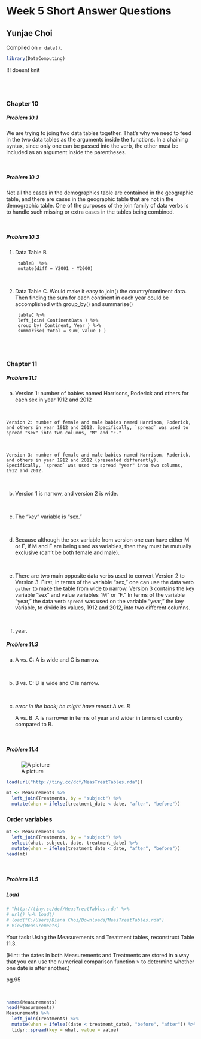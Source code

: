 # Week 5 Short Answer Questions

## Yunjae Choi

<!-- leave this material as is -->
Compiled on `r date()`.

```{r include = FALSE}
library(DataComputing)
```
<!-- put your content after this line -->

!!! doesnt knit

&nbsp;    
&nbsp;    

### Chapter 10
    
##### Problem 10.1

We are trying to joing two data tables together. That's why we need to feed in the two data tables as the arguments inside the functions. In a chaining syntax, since only one can be passed into the verb, the other must be included as an argument inside the parentheses.

&nbsp;    

##### Problem 10.2

Not all the cases in the demographics table are contained in the geographic table, and there are cases in the geographic table that are not in the demographic table. One of the purposes of the join family of data verbs is to handle such missing or extra cases in the tables being combined.

&nbsp;    

##### Problem 10.3

1. Data Table B

        tableB  %>%
        mutate(diff = Y2001 - Y2000)

&nbsp;

2. Data Table C. Would make it easy to join() the country/continent data. Then finding the sum for each continent in each year could be accomplished with group_by() and summarise()

        tableC %>%
        left_join( ContinentData ) %>%
        group_by( Continent, Year ) %>%
        summarise( total = sum( Value ) )

&nbsp;    
&nbsp;    

### Chapter 11

##### Problem 11.1

a.  

    Version 1: number of babies named Harrisons, Roderick and others for each sex in year 1912 and 2012

&nbsp;    

    Version 2: number of female and male babies named Harrison, Roderick, and others in year 1912 and 2012. Specifically, `spread` was used to spread "sex" into two columns, "M" and "F."

&nbsp;    

    Version 3: number of female and male babies named Harrison, Roderick, and others in year 1912 and 2012 (presented differently). Specifically, `spread` was used to spread "year" into two columns, 1912 and 2012. 

&nbsp;    

b. 

    Version 1 is narrow, and version 2 is wide.
    
&nbsp;    

c. 

    The "key" variable is "sex."

&nbsp;    

d. 

    Because although the sex variable from version one can have either M or F, if M and F are being used as variables, then they must be mutually exclusive (can't be both female and male).
    
    
&nbsp;    

e. 

    There are two main opposite data verbs used to convert Version 2 to Version 3. First, in terms of the variable "sex," one can use the data verb `gather` to make the table from wide to narrow. Version 3 contains the key variable "sex" and value variables "M" or "F." In terms of the variable "year," the data verb `spread` was used on the variable "year," the key variable, to divide its values, 1912 and 2012, into two different columns.
    
    
&nbsp;    

f. 

    year.
    

##### Problem 11.3

a. 

    A vs. C: A is wide and C is narrow.
    
&nbsp;    

b. 

    B vs. C: B is wide and C is narrow.

&nbsp;    

c. *error in the book; he might have meant A vs. B*

    A vs. B: A is narrower in terms of year and wider in terms of country compared to B.

&nbsp;    

##### Problem 11.4

![A picture]("C:\\Users\\Diana Choi\\Documents\\Comp-110-Assignments-Spring-2017\\Week-5-short-answer-picture.Rmd")

```{r}
load(url("http://tiny.cc/dcf/MeasTreatTables.rda"))
```

```{r}
mt <- Measurements %>%
  left_join(Treatments, by = "subject") %>%
  mutate(when = ifelse(treatment_date < date, "after", "before"))
```

### Order variables
```{r}
mt <- Measurements %>%
  left_join(Treatments, by = "subject") %>%
  select(what, subject, date, treatment_date) %>%
  mutate(when = ifelse(treatment_date < date, "after", "before"))
head(mt)
```



&nbsp;    

##### Problem 11.5

##### Load
```{r}
# "http://tiny.cc/dcf/MeasTreatTables.rda" %>%
# url() %>% load()
# load("C:/Users/Diana Choi/Downloads/MeasTreatTables.rda")
# View(Measurements)
```

Your task: Using the Measurements and Treatment tables, reconstruct Table 11.3.


(Hint: the dates in both Measurements and Treatments are stored in a way that you can use the numerical comparison function > to determine whether one date is after another.)


pg.95

&nbsp;    


```{r}
names(Measurements)
head(Measurements)
Measurements %>%
  left_join(Treatments) %>%
  mutate(when = ifelse((date < treatment_date), "before", "after")) %>%
  tidyr::spread(key = what, value = value)
```



